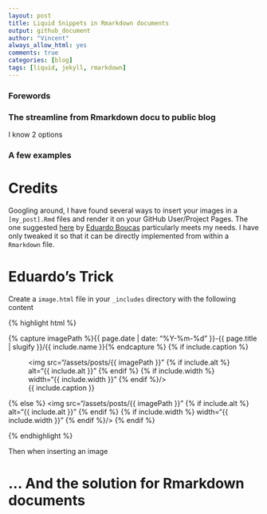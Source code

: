 ```yaml
---
layout: post
title: Liquid Snippets in Rmarkdown documents
output: github_document
author: "Vincent"
always_allow_html: yes
comments: true
categories: [blog]
tags: [liquid, jekyll, rmarkdown]
---
```


### Forewords 


### The streamline from Rmarkdown docu to public blog
I know 2 options 


### A few examples



# Credits
Googling around, I have found several ways to insert your images in a `[my_post].Rmd` files and render it on your GitHub User/Project Pages. 
The one suggested [here](https://eduardoboucas.com/blog/2014/12/07/including-and-managing-images-in-jekyll.html) by [Eduardo Boucas](https://eduardoboucas.com/) particularly meets my needs.
I have only tweaked it so that it can be directly implemented from within a `Rmarkdown` file.

# Eduardo's Trick

Create a `image.html` file in your `_includes` directory with the following content

{% highlight html %}

{% capture imagePath %}{{ page.date | date: "%Y-%m-%d" }}-{{ page.title | slugify }}/{{ include.name }}{% endcapture %}
{% if include.caption %}
    <figure>
        <img src="/assets/posts/{{ imagePath }}" {% if include.alt %} alt="{{ include.alt }}" {% endif %} {% if include.width %} width="{{ include.width }}" {% endif %}/>
        <figcaption>{{ include.caption }}</figcaption>
    </figure>
{% else %}
    <img src="/assets/posts/{{ imagePath }}" {% if include.alt %} alt="{{ include.alt }}" {% endif %} {% if include.width %} width="{{ include.width }}" {% endif %}/>
{% endif %}

{% endhighlight %}

Then when inserting an image 

# ... And the solution for Rmarkdown documents




